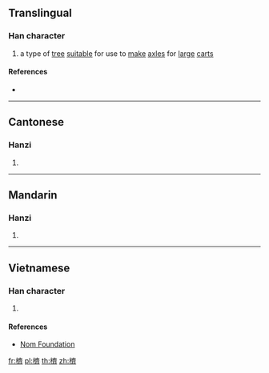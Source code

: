==Translingual==

===Han character===
{{Han char|rn=75|rad=木|as=14|sn=18|four=40923|canj=DYX|ids=⿰木齊}}

# a type of [[tree]] [[suitable]] for use to [[make]] [[axle]]s for [[large]] [[cart]]s

====References====
* {{Han ref|kx=0559.140|dkj=15759|dj=0948.290|hdz=21310.030|uh=6AC5|ud=27333|bh=EFDD|bd=61405}}

----

==Cantonese==

===Hanzi===
{{yue-hanzi|jyut=[[zai1]]|y=jai1}}

# {{defn|lang=yue|sort=木14}}

----

==Mandarin==

===Hanzi===
{{cmn-hanzi|pin=[[jī]] ([[ji1]])|wg=chi<sup>1</sup>}}

# {{defn|lang=cmn|sort=木14}}

----

==Vietnamese==

===Han character===
{{vi-readings|rs=木14| hanviet = tầy}}

# {{defn|lang=vi|sort=木14}}

====References====
*[http://nomfoundation.org/common/nom_details.php?codepoint=6ac5 Nom Foundation]

[[fr:櫅]]
[[pl:櫅]]
[[th:櫅]]
[[zh:櫅]]